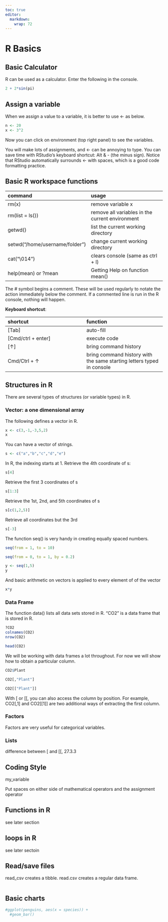```yaml
---
toc: true
editor: 
  markdown: 
    wrap: 72
---
```


# R Basics

## Basic Calculator

R can be used as a calculator. Enter the following in the console.

```r
2 + 2*sin(pi)
```

## Assign a variable

When we assign a value to a variable, it is better to use \<- as below.

```r
n <- 20
x <- 3^2
```

Now you can click on environment (top right panel) to see the variables.

You will make lots of assignments, and \<- can be annoying to type. You
can save time with RStudio's keyboard shortcut: Alt & - (the minus
sign). Notice that RStudio automatically surrounds \<- with spaces,
which is a good code formatting practice.

## Basic R workspace functions

| command                        | usage                                           |
|:----------------------------|:------------------------------------------|
| rm(x)                          | remove variable x                               |
| rm(list = ls())                | remove all variables in the current environment |
| getwd()                        | list the current working directory              |
| setwd("/home/username/folder") | change current working directory                |
| cat("\\014")                   | clears console (same as ctrl + l)               |
| help(mean) or ?mean                     |Getting Help on function mean()                                         |

The \# symbol begins a comment. These will be used regularly to notate
the action immediately below the comment. If a commented line is run in
the R console, nothing will happen.

**Keyboard shortcut**:

|shortcut|function|
|:---|:---|
|[Tab]|auto-fill|
[Cmd/ctrl + enter]|  execute code|
|[↑]|bring command history|
|Cmd/Ctrl + ↑|bring command history with the same starting letters typed in console|


## Structures in R

There are several types of structures (or variable types) in R.

### Vector: a one dimensional array

The following defines a vector in R.

```r
x <- c(3,-1,-3,5,2)
x
```

You can have a vector of strings.
```r
s <- c("a","b","c","d","e")
```

In R, the indexing starts at 1. Retrieve the 4th coordinate of s:

```r
s[4]
```

Retrieve the first 3 coordinates of s

```r
s[1:3]
```

Retrieve the 1st, 2nd, and 5th coordinates of s

```r
s[c(1,2,5)]
```

Retrieve all coordinates but the 3rd

```r
s[-3]
```

The function seq() is very handy in creating equally spaced numbers.
```r
seq(from = 1, to = 10)
```

```r
seq(from = 0, to = 1, by = 0.2)
```

```r
y <- seq(1,5)
y
```

And basic arithmetic on vectors is applied to every element of of the vector
```r
x*y
```

### Data Frame {#sec-intro-df}
The function data() lists all data sets stored in R.
"CO2" is a data frame that is stored in R.

```r
?CO2
colnames(CO2)
nrow(CO2)
```

```r
head(CO2)
```
We will be working with data frames a lot throughout. For now we will show how to obtain a particular column.
```r
CO2$Plant
```

```r
CO2[,"Plant"]
```
```r
CO2[["Plant"]]
```

With [ or [[, you can also access the column by position. For example, CO2[,1] and CO2[[1]] are two additional ways of extracting the first column.

### Factors
Factors are very useful for categorical variables.

### Lists
difference between [ and [[, 27.3.3

## Coding Style
my_variable

Put spaces on either side of mathematical operators and the assignment operator

## Functions in R
see later section

## loops in R
see later sectoin

## Read/save files

read_csv creates a tibble. read.csv creates a regular data frame.

```r

```

## Basic charts

```r
#ggplot(penguins, aes(x = species)) +
  #geom_bar()
```
